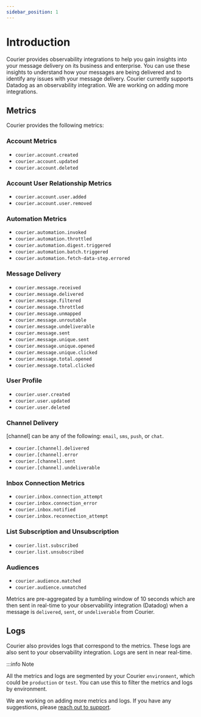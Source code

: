 ```yaml
---
sidebar_position: 1
---
```



# Introduction

Courier provides observability integrations to help you gain insights into your message delivery on its business and enterprise. You can use these insights to understand how your messages are being delivered and to identify any issues with your message delivery. Courier currently supports Datadog as an observability integration. We are working on adding more integrations.

## Metrics

Courier provides the following metrics:

### Account Metrics

- `courier.account.created`
- `courier.account.updated`
- `courier.account.deleted`

### Account User Relationship Metrics

- `courier.account.user.added`
- `courier.account.user.removed`

### Automation Metrics

- `courier.automation.invoked`
- `courier.automation.throttled`
- `courier.automation.digest.triggered`
- `courier.automation.batch.triggered`
- `courier.automation.fetch-data-step.errored`

### Message Delivery

- `courier.message.received`
- `courier.message.delivered`
- `courier.message.filtered`
- `courier.message.throttled`
- `courier.message.unmapped`
- `courier.message.unroutable`
- `courier.message.undeliverable`
- `courier.message.sent`
- `courier.message.unique.sent`
- `courier.message.unique.opened`
- `courier.message.unique.clicked`
- `courier.message.total.opened`
- `courier.message.total.clicked`

### User Profile

- `courier.user.created`
- `courier.user.updated`
- `courier.user.deleted`

### Channel Delivery

[channel] can be any of the following: `email`, `sms`, `push`, or `chat`.

- `courier.[channel].delivered`
- `courier.[channel].error`
- `courier.[channel].sent`
- `courier.[channel].undeliverable`

### Inbox Connection Metrics

- `courier.inbox.connection_attempt`
- `courier.inbox.connection_error`
- `courier.inbox.notified`
- `courier.inbox.reconnection_attempt`

### List Subscription and Unsubscription

- `courier.list.subscribed`
- `courier.list.unsubscribed`

### Audiences

- `courier.audience.matched`
- `courier.audience.unmatched`

Metrics are pre-aggregated by a tumbling window of 10 seconds which are then sent in real-time to your observability integration (Datadog) when a message is `delivered`, `sent`, or `undeliverable` from Courier.

## Logs

Courier also provides logs that correspond to the metrics. These logs are also sent to your observability integration. Logs are sent in near real-time.

:::info Note

All the metrics and logs are segmented by your Courier `environment`, which could be `production` or `test`. You can use this to filter the metrics and logs by environment.

We are working on adding more metrics and logs. If you have any suggestions, please [reach out to support](mailto:support@courier.com).
